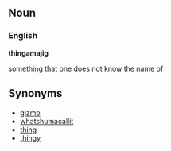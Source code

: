 ==Noun==

===English===
'''thingamajig'''

something that one does not know the name of 

==Synonyms==
*[[gizmo]]
*[[whatshumacallit]]
*[[thing]]
*[[thingy]]